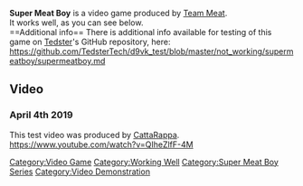 <strong>Super Meat Boy</strong> is a video game produced by [[Team Meat]].
<br />
It works well, as you can see below.
<br />
==Additional info==
There is additional info available for testing of this game on [[User:Tedster|Tedster]]'s GitHub repository, here:
<br />
https://github.com/TedsterTech/d9vk_test/blob/master/not_working/supermeatboy/supermeatboy.md

==Video==
===April 4th 2019===
This test video was produced by [[CattaRappa]].
<br />
<youtube>https://www.youtube.com/watch?v=QIheZlfF-4M</youtube>

[[Category:Video Game]]
[[Category:Working Well]]
[[Category:Super Meat Boy Series]]
[[Category:Video Demonstration]]
